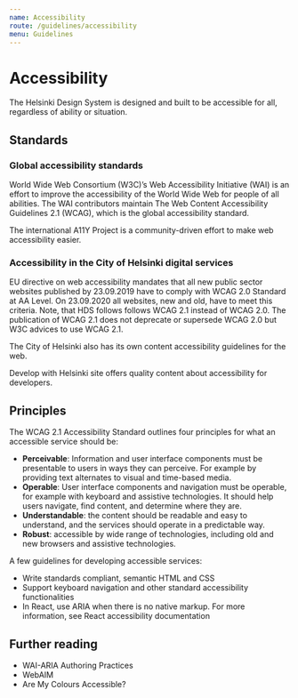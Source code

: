 ```yaml
---
name: Accessibility
route: /guidelines/accessibility
menu: Guidelines
---
```



# Accessibility

<LargeParagraph>The Helsinki Design System is designed and built to be accessible for all, regardless of ability or situation.</LargeParagraph>


## Standards
### Global accessibility standards
<p>World Wide Web Consortium (W3C)’s <Link href="https://www.w3.org/WAI/" external>Web Accessibility Initiative (WAI)</Link> is an effort to improve the accessibility of the World Wide Web for people of all abilities.
The WAI contributors maintain <Link href="https://www.w3.org/TR/WCAG21/" external>The Web Content Accessibility Guidelines 2.1 (WCAG)</Link>, which is the global accessibility standard.</p>

<p><Link href="https://a11yproject.com/" external>The international A11Y Project</Link> is a community-driven effort to make web accessibility easier.</p>


### Accessibility in the City of Helsinki digital services
<p><Link href="https://eur-lex.europa.eu/eli/dir/2016/2102/oj" external>EU directive on web accessibility</Link> mandates that all new public sector websites published by 23.09.2019 have to comply with <Link href="https://www.w3.org/TR/WCAG20/#conformance" external>WCAG 2.0 Standard at AA Level</Link>. On 23.09.2020 all websites, new and old, have to meet this criteria. Note, that HDS follows follows WCAG 2.1 instead of WCAG 2.0. The publication of WCAG 2.1 does not deprecate or supersede WCAG 2.0 but W3C advices to use WCAG 2.1.</p> 

<p>The City of Helsinki also has its own <Link href="https://www.hel.fi/static/liitteet/kanslia/TPR/opas_saavutettavaan_sisaltoon_EN.pdf" external>content accessibility guidelines</Link> for the web.</p>

<p><Link href="https://dev.hel.fi/accessibility" external>Develop with Helsinki</Link> site offers quality content about accessibility for developers.</p>


## Principles
<p>The WCAG 2.1 Accessibility Standard outlines <Link href="https://www.w3.org/WAI/WCAG21/Understanding/intro#understanding-the-four-principles-of-accessibility" external>four principles</Link> for what an accessible service should be:</p>

- **Perceivable**: Information and user interface components must be presentable to users in ways they can perceive. For example by providing text alternates to visual and time-based media.
- **Operable**: User interface components and navigation must be operable, for example with keyboard and assistive technologies. It should help users navigate, find content, and determine where they are.
- **Understandable**: the content should be readable and easy to understand, and the services should operate in a predictable way.
- **Robust**: accessible by wide range of technologies, including old and new browsers and assistive technologies.

A few guidelines for developing accessible services:
- Write standards compliant, semantic HTML and CSS
- Support keyboard navigation and other standard accessibility functionalities
- In React, use ARIA when there is no native markup. For more information, see <Link href="https://reactjs.org/docs/accessibility.html" external>React accessibility documentation</Link>


## Further reading
- <Link href="https://www.w3.org/TR/wai-aria-practices-1.1/" external>WAI-ARIA Authoring Practices</Link>
- <Link href="https://webaim.org/" external>WebAIM</Link>
- <Link href="https://www.aremycoloursaccessible.com/" external>Are My Colours Accessible?</Link>
